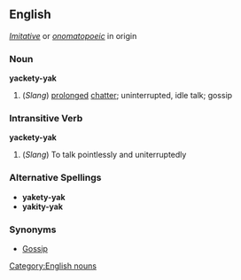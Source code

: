 ==English==
''[[Imitative]]'' or ''[[onomatopoeic]]'' in origin

===Noun===
'''yackety-yak'''
#(''Slang'') [[prolonged]] [[chatter]]; uninterrupted, idle talk; gossip

===Intransitive Verb===
'''yackety-yak'''
# (''Slang'') To talk pointlessly and uniterruptedly

===Alternative Spellings===
*'''yakety-yak'''
*'''yakity-yak'''

===Synonyms===
*[[Gossip]]



[[Category:English nouns]]